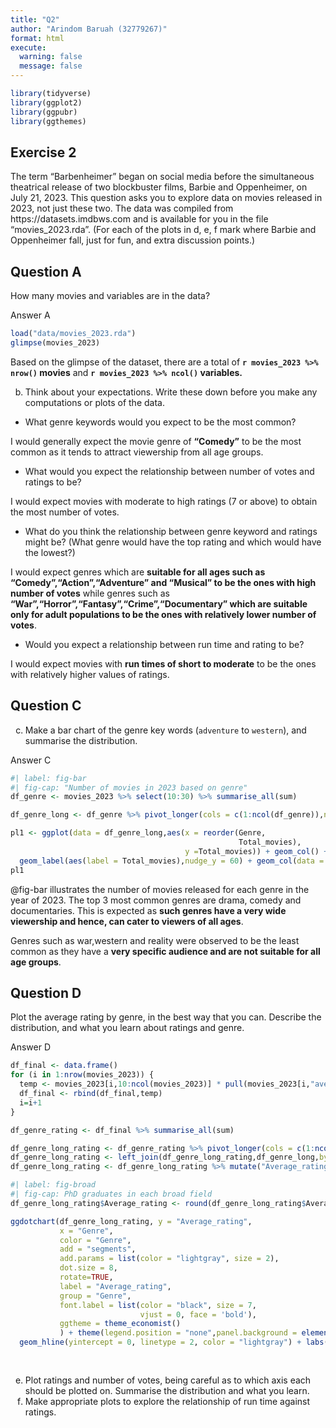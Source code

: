 ```yaml
---
title: "Q2"
author: "Arindom Baruah (32779267)"
format: html
execute: 
  warning: false
  message: false
---
```


```r
library(tidyverse)
library(ggplot2)
library(ggpubr)
library(ggthemes)
```


## Exercise 2

The term "Barbenheimer" began on social media before the simultaneous theatrical release of two blockbuster films, Barbie and Oppenheimer, on July 21, 2023. This question asks you to explore data on movies released in 2023, not just these two. The data was compiled from https://datasets.imdbws.com and is available for you in the file "movies_2023.rda". (For each of the plots in d, e, f mark where Barbie and Oppenheimer fall, just for fun, and extra discussion points.)


:::{.callout-note}
# Question A
How many movies and variables are in the data?
:::

Answer A

```r
load("data/movies_2023.rda")
glimpse(movies_2023)
```
Based on the glimpse of the dataset, there are a total of __`r movies_2023 %>% nrow()` movies__ and __`r movies_2023 %>% ncol()` variables.__

b. Think about your expectations. Write these down before you make any computations or plots of the data.
- What genre keywords would you expect to be the most common? 

<div class="alert alert-block alert-warning">

I would generally expect the movie genre of __"Comedy"__ to be the most common as it tends to attract viewership from all age groups.

</div>
- What would you expect the relationship between number of votes and ratings to be? 

<div class="alert alert-block alert-warning">
I would expect movies with moderate to high ratings (7 or above) to obtain the most number of votes.
</div>
- What do you think the relationship between genre keyword and ratings might be? (What genre would have the top rating and which would have the lowest?)

<div class="alert alert-block alert-warning">
I would expect genres which are __suitable for all ages such as "Comedy","Action","Adventure" and "Musical" to be the ones with high number of votes__ while genres such as __"War","Horror","Fantasy","Crime","Documentary" which are suitable only for adult populations to be the ones with relatively lower number of votes__.
</div>

- Would you expect a relationship between run time and rating to be?

<div class="alert alert-block alert-warning">
I would expect movies with __run times of short to moderate__ to be the ones with relatively higher values of ratings.
</div>

:::{.callout-note}
# Question C
c. Make a bar chart of the genre key words (`adventure` to `western`), and summarise the distribution.
:::

Answer C
```r
#| label: fig-bar
#| fig-cap: "Number of movies in 2023 based on genre"
df_genre <- movies_2023 %>% select(10:30) %>% summarise_all(sum)

df_genre_long <- df_genre %>% pivot_longer(cols = c(1:ncol(df_genre)),names_to = "Genre",values_to = "Total_movies")

pl1 <- ggplot(data = df_genre_long,aes(x = reorder(Genre,
                                                   Total_movies),
                                       y =Total_movies)) + geom_col() + coord_flip() + 
  geom_label(aes(label = Total_movies),nudge_y = 60) + geom_col(data = ~filter(.x, Genre == "drama"),fill='darkred') + theme_classic() + labs(x = "Movie genre",y = "Total number of movies")
pl1
```
<div class="alert alert-block alert-warning">
@fig-bar illustrates the number of movies released for each genre in the year of 2023. The top 3 most common genres are drama, comedy and documentaries. This is expected as __such genres have a very wide viewership and hence, can cater to viewers of all ages__.

Genres such as war,western and reality were observed to be the least common as they have a __very specific audience and are not suitable for all age groups__.
</div>
:::{.callout-note}
# Question D
Plot the average rating by genre, in the best way that you can. Describe the distribution, and what you learn about ratings and genre.
:::
Answer D

```r
df_final <- data.frame()
for (i in 1:nrow(movies_2023)) {
  temp <- movies_2023[i,10:ncol(movies_2023)] * pull(movies_2023[i,"averageRating"])
  df_final <- rbind(df_final,temp)
  i=i+1
}


```


```r
df_genre_rating <- df_final %>% summarise_all(sum)

df_genre_long_rating <- df_genre_rating %>% pivot_longer(cols = c(1:ncol(df_genre_rating)),names_to = "Genre",values_to = "Total_Average_rating")
df_genre_long_rating <- left_join(df_genre_long_rating,df_genre_long,by="Genre")
df_genre_long_rating <- df_genre_long_rating %>% mutate("Average_rating" = Total_Average_rating/Total_movies) 
```


```r
#| label: fig-broad
#| fig-cap: PhD graduates in each broad field
df_genre_long_rating$Average_rating <- round(df_genre_long_rating$Average_rating,1)

ggdotchart(df_genre_long_rating, y = "Average_rating", 
           x = "Genre",
           color = "Genre",                       
           add = "segments",
           add.params = list(color = "lightgray", size = 2),                             
           dot.size = 8,
           rotate=TRUE,
           label = "Average_rating",
           group = "Genre",                                
           font.label = list(color = "black", size = 7, 
                             vjust = 0, face = 'bold'),               
           ggtheme = theme_economist()                        
           ) + theme(legend.position = "none",panel.background = element_rect(fill = 'cornsilk'),axis.text = element_text(face = "bold")) +
  geom_hline(yintercept = 0, linetype = 2, color = "lightgray") + labs(y = "Average rating of each genre", 
                                                                       x= "Movie genre",
                                                                       caption = "Source: IMDB") + ggtitle("Average rating of each genre for movies in 2023") 
```


e. Plot ratings and number of votes, being careful as to which axis each should be plotted on. Summarise the distribution and what you learn.
f. Make appropriate plots to explore the relationship of run time against ratings. 
